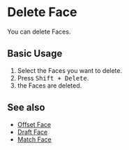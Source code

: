 
# Delete Face

<Reference shortcut="Shift + Delete, Shift + X" command="Delete Face" button="" />

You can delete Faces.

## Basic Usage

1. Select the Faces you want to delete.
2. Press <kbd>Shift + Delete</kbd>.
3. the Faces are deleted.

## See also
- [Offset Face](offset-face)
- [Draft Face](draft-face)
- [Match Face](match-face)